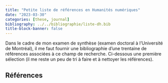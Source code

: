 ```yaml
---
title: "Petite liste de références en Humanités numériques"
date: "2023-03-30"
categories: [these, journal]
bibliography: ../../bibliographie/liste-dh.bib
title-block-banner: false
---
```


Dans le cadre de mon examen de synthèse (examen doctoral à l'Université de Montréal), il me faut fournir une bibliographie d'une trentaine de références associées à ce champ de recherche. Ci-dessous une première sélection (il me reste un peu de tri à faire et à nettoyer les références).

## Références

::: {#refs}
:::